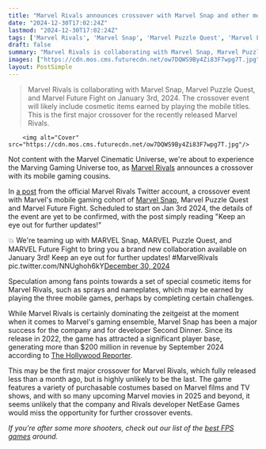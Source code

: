 ```yaml
---
title: "Marvel Rivals announces crossover with Marvel Snap and other mobile titles"
date: "2024-12-30T17:02:24Z"
lastmod: "2024-12-30T17:02:24Z"
tags: ['Marvel Rivals', 'Marvel Snap', 'Marvel Puzzle Quest', 'Marvel Future Fight', 'Mobile Game', 'Third-Person Shooter', 'Crossover Event']
draft: false
summary: "Marvel Rivals is collaborating with Marvel Snap, Marvel Puzzle Quest, and Marvel Future Fight on January 3rd, 2024.  The crossover event will likely include cosmetic items earned by playing the mobile titles. This is the first major crossover for the recently released Marvel Rivals."
images: ["https://cdn.mos.cms.futurecdn.net/ow7DQWS9By4Zi83F7wpg7T.jpg"]
layout: PostSimple
---
```

> Marvel Rivals is collaborating with Marvel Snap, Marvel Puzzle Quest, and Marvel Future Fight on January 3rd, 2024.  The crossover event will likely include cosmetic items earned by playing the mobile titles. This is the first major crossover for the recently released Marvel Rivals.


        <img alt="Cover" src="https://cdn.mos.cms.futurecdn.net/ow7DQWS9By4Zi83F7wpg7T.jpg"/>
        
Not content with the Marvel Cinematic Universe, we're about to experience the Marving Gaming Universe too, as [Marvel Rivals](https://www.gamesradar.com/games/third-person-shooter/marvel-rivals-characters-tier-list/) announces a crossover with its mobile gaming cousins.

In [a post](https://x.com/MarvelRivals/status/1873761109649375254) from the official Marvel Rivals Twitter account, a crossover event with Marvel's mobile gaming cohort of [Marvel Snap](https://www.gamesradar.com/marvel-snap/), Marvel Puzzle Quest and Marvel Future Fight. Scheduled to start on Jan 3rd 2024, the details of the event are yet to be confirmed, with the post simply reading "Keep an eye out for further updates!"

💥 We're teaming up with MARVEL Snap, MARVEL Puzzle Quest, and MARVEL Future Fight to bring you a brand new collaboration available on January 3rd! Keep an eye out for further updates! #MarvelRivals pic.twitter.com/NNUghoh6kY[December 30, 2024](https://twitter.com/MarvelRivals/status/1873761109649375254)

Speculation among fans points towards a set of special cosmetic items for Marvel Rivals, such as sprays and nameplates, which may be earned by playing the three mobile games, perhaps by completing certain challenges.

While Marvel Rivals is certainly dominating the zeitgeist at the moment when it comes to Marvel's gaming ensemble, Marvel Snap has been a major success for the company and for developer Second Dinner. Since its release in 2022, the game has attracted a significant player base, generating more than $200 million in revenue by September 2024 according to [The Hollywood Reporter](https://www.hollywoodreporter.com/business/business-news/marvel-snap-second-dinner-investment-griffin-1235782058-1235782058/#:~:text=Marvel%20Snap%20has%20reached%2022,in%202022,%20the%20firm%20said.).

This may be the first major crossover for Marvel Rivals, which fully released less than a month ago, but is highly unlikely to be the last. The game features a variety of purchasable costumes based on Marvel films and TV shows, and with so many upcoming Marvel movies in 2025 and beyond, it seems unlikely that the company and Rivals developer NetEase Games would miss the opportunity for further crossover events.

*If you're after some more shooters, check out our list of the *[<em>best FPS games</em>](https://www.gamesradar.com/best-fps-games/)* around.*
        
